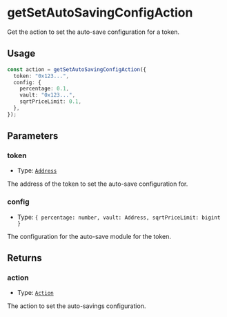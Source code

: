 # getSetAutoSavingConfigAction

Get the action to set the auto-save configuration for a token.

## Usage

```typescript copy
const action = getSetAutoSavingConfigAction({
  token: "0x123...",
  config: {
    percentage: 0.1,
    vault: "0x123...",
    sqrtPriceLimit: 0.1,
  },
});
```

## Parameters

### token

- Type: [`Address`](https://viem.sh/docs/glossary/types#address)

The address of the token to set the auto-save configuration for.

### config

- Type: `{
  percentage: number,
  vault: Address,
  sqrtPriceLimit: bigint
}`

The configuration for the auto-save module for the token.

## Returns

### action

- Type: [`Action`](/module-sdk/glossary/types#action)

The action to set the auto-savings configuration.
